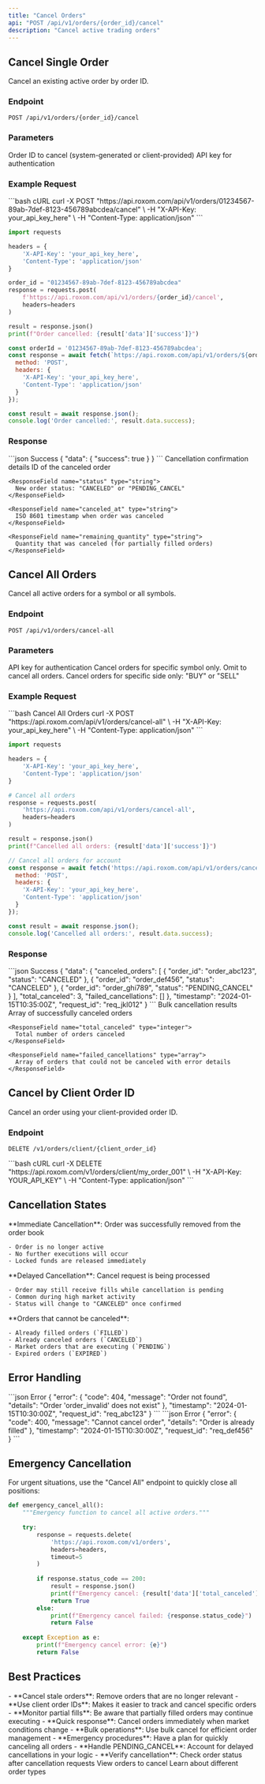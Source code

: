 ```yaml
---
title: "Cancel Orders"
api: "POST /api/v1/orders/{order_id}/cancel"
description: "Cancel active trading orders"
---
```


## Cancel Single Order

Cancel an existing active order by order ID.

### Endpoint
```http
POST /api/v1/orders/{order_id}/cancel
```

### Parameters

<ParamField path="order_id" type="string" required>
  Order ID to cancel (system-generated or client-provided)
</ParamField>

<ParamField header="X-API-Key" type="string" required>
  API key for authentication
</ParamField>

### Example Request

<RequestExample>
```bash cURL
curl -X POST "https://api.roxom.com/api/v1/orders/01234567-89ab-7def-8123-456789abcdea/cancel" \
  -H "X-API-Key: your_api_key_here" \
  -H "Content-Type: application/json"
```

```python Python
import requests

headers = {
    'X-API-Key': 'your_api_key_here',
    'Content-Type': 'application/json'
}

order_id = "01234567-89ab-7def-8123-456789abcdea"
response = requests.post(
    f'https://api.roxom.com/api/v1/orders/{order_id}/cancel',
    headers=headers
)

result = response.json()
print(f"Order cancelled: {result['data']['success']}")
```

```javascript JavaScript
const orderId = '01234567-89ab-7def-8123-456789abcdea';
const response = await fetch(`https://api.roxom.com/api/v1/orders/${orderId}/cancel`, {
  method: 'POST',
  headers: {
    'X-API-Key': 'your_api_key_here',
    'Content-Type': 'application/json'
  }
});

const result = await response.json();
console.log('Order cancelled:', result.data.success);
```
</RequestExample>

### Response

<ResponseExample>
```json Success
{
  "data": {
    "success": true
  }
}
```
</ResponseExample>

<ResponseField name="data" type="object">
  Cancellation confirmation details

  <Expandable title="Cancellation properties">
    <ResponseField name="order_id" type="string">
      ID of the canceled order
    </ResponseField>
    
    <ResponseField name="status" type="string">
      New order status: "CANCELED" or "PENDING_CANCEL"
    </ResponseField>
    
    <ResponseField name="canceled_at" type="string">
      ISO 8601 timestamp when order was canceled
    </ResponseField>
    
    <ResponseField name="remaining_quantity" type="string">
      Quantity that was canceled (for partially filled orders)
    </ResponseField>
  </Expandable>
</ResponseField>

## Cancel All Orders

Cancel all active orders for a symbol or all symbols.

### Endpoint
```http
POST /api/v1/orders/cancel-all
```

### Parameters

<ParamField header="X-API-Key" type="string" required>
  API key for authentication
</ParamField>

<ParamField query="symbol" type="string">
  Cancel orders for specific symbol only. Omit to cancel all orders.
</ParamField>

<ParamField query="side" type="string">
  Cancel orders for specific side only: "BUY" or "SELL"
</ParamField>

### Example Request

<RequestExample>
```bash Cancel All Orders
curl -X POST "https://api.roxom.com/api/v1/orders/cancel-all" \
  -H "X-API-Key: your_api_key_here" \
  -H "Content-Type: application/json"
```

```python Python
import requests

headers = {
    'X-API-Key': 'your_api_key_here',
    'Content-Type': 'application/json'
}

# Cancel all orders
response = requests.post(
    'https://api.roxom.com/api/v1/orders/cancel-all',
    headers=headers
)

result = response.json()
print(f"Cancelled all orders: {result['data']['success']}")
```

```javascript JavaScript
// Cancel all orders for account
const response = await fetch('https://api.roxom.com/api/v1/orders/cancel-all', {
  method: 'POST',
  headers: {
    'X-API-Key': 'your_api_key_here',
    'Content-Type': 'application/json'
  }
});

const result = await response.json();
console.log('Cancelled all orders:', result.data.success);
```
</RequestExample>

### Response

<ResponseExample>
```json Success
{
  "data": {
    "canceled_orders": [
      {
        "order_id": "order_abc123",
        "status": "CANCELED"
      },
      {
        "order_id": "order_def456", 
        "status": "CANCELED"
      },
      {
        "order_id": "order_ghi789",
        "status": "PENDING_CANCEL"
      }
    ],
    "total_canceled": 3,
    "failed_cancellations": []
  },
  "timestamp": "2024-01-15T10:35:00Z",
  "request_id": "req_jkl012"
}
```
</ResponseExample>

<ResponseField name="data" type="object">
  Bulk cancellation results

  <Expandable title="Bulk cancellation properties">
    <ResponseField name="canceled_orders" type="array">
      Array of successfully canceled orders
    </ResponseField>
    
    <ResponseField name="total_canceled" type="integer">
      Total number of orders canceled
    </ResponseField>
    
    <ResponseField name="failed_cancellations" type="array">
      Array of orders that could not be canceled with error details
    </ResponseField>
  </Expandable>
</ResponseField>

## Cancel by Client Order ID

Cancel an order using your client-provided order ID.

### Endpoint
```http
DELETE /v1/orders/client/{client_order_id}
```

<RequestExample>
```bash cURL
curl -X DELETE "https://api.roxom.com/v1/orders/client/my_order_001" \
  -H "X-API-Key: YOUR_API_KEY" \
  -H "Content-Type: application/json"
```
</RequestExample>

## Cancellation States

<AccordionGroup>
  <Accordion title="CANCELED">
    **Immediate Cancellation**: Order was successfully removed from the order book
    
    - Order is no longer active
    - No further executions will occur
    - Locked funds are released immediately
  </Accordion>

  <Accordion title="PENDING_CANCEL">
    **Delayed Cancellation**: Cancel request is being processed
    
    - Order may still receive fills while cancellation is pending
    - Common during high market activity
    - Status will change to "CANCELED" once confirmed
  </Accordion>

  <Accordion title="Cannot Cancel">
    **Orders that cannot be canceled**:
    
    - Already filled orders (`FILLED`)
    - Already canceled orders (`CANCELED`)
    - Market orders that are executing (`PENDING`)
    - Expired orders (`EXPIRED`)
  </Accordion>
</AccordionGroup>

## Error Handling

<AccordionGroup>
  <Accordion title="Order Not Found">
    <ResponseExample>
    ```json Error
    {
      "error": {
        "code": 404,
        "message": "Order not found",
        "details": "Order 'order_invalid' does not exist"
      },
      "timestamp": "2024-01-15T10:30:00Z",
      "request_id": "req_abc123"
    }
    ```
    </ResponseExample>
  </Accordion>

  <Accordion title="Cannot Cancel">
    <ResponseExample>
    ```json Error
    {
      "error": {
        "code": 400,
        "message": "Cannot cancel order",
        "details": "Order is already filled"
      },
      "timestamp": "2024-01-15T10:30:00Z",
      "request_id": "req_def456"
    }
    ```
    </ResponseExample>
  </Accordion>


</AccordionGroup>

## Emergency Cancellation

For urgent situations, use the "Cancel All" endpoint to quickly close all positions:

```python
def emergency_cancel_all():
    """Emergency function to cancel all active orders."""
    
    try:
        response = requests.delete(
            'https://api.roxom.com/v1/orders',
            headers=headers,
            timeout=5
        )
        
        if response.status_code == 200:
            result = response.json()
            print(f"Emergency cancel: {result['data']['total_canceled']} orders canceled")
            return True
        else:
            print(f"Emergency cancel failed: {response.status_code}")
            return False
            
    except Exception as e:
        print(f"Emergency cancel error: {e}")
        return False
```

## Best Practices

<AccordionGroup>
  <Accordion title="Order Management">
    - **Cancel stale orders**: Remove orders that are no longer relevant
    - **Use client order IDs**: Makes it easier to track and cancel specific orders
    - **Monitor partial fills**: Be aware that partially filled orders may continue executing
  </Accordion>

  <Accordion title="Risk Management">
    - **Quick response**: Cancel orders immediately when market conditions change
    - **Bulk operations**: Use bulk cancel for efficient order management
    - **Emergency procedures**: Have a plan for quickly canceling all orders
  </Accordion>

  <Accordion title="Technical Considerations">
    - **Handle PENDING_CANCEL**: Account for delayed cancellations in your logic
    - **Verify cancellation**: Check order status after cancellation requests

  </Accordion>
</AccordionGroup>



<CardGroup cols="2">
  <Card
    title="List Orders"
    icon="list"
    href="/api-reference/orders/list"
  >
    View orders to cancel
  </Card>
  <Card
    title="Order Types"
    icon="info"
    href="/api-reference/orders/types"
  >
    Learn about different order types
  </Card>
</CardGroup>